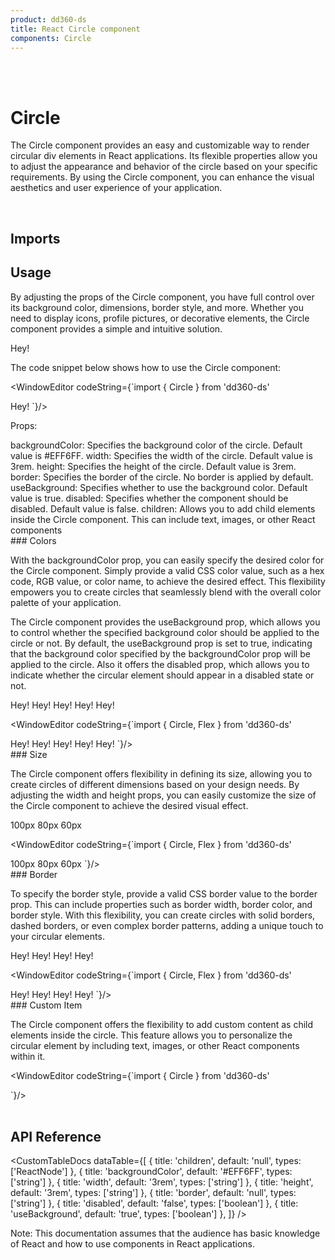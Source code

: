 ```yaml
---
product: dd360-ds
title: React Circle component
components: Circle
---
```


<br />
<br />

# <span name="floating-nav">Circle</span>

The Circle component provides an easy and customizable way to render circular div elements in React applications. 
Its flexible properties allow you to adjust the appearance and behavior of the circle based on your specific 
requirements. By using the Circle component, you can enhance the visual aesthetics and user experience of your application.

<br />

## <span name="floating-nav">Imports</span>

<WindowEditor codeString="import { Circle } from 'dd360-ds'" />
<WindowEditor codeString="import Circle from 'dd360-ds/Circle'" />

## <span name="floating-nav">Usage</span>

By adjusting the props of the Circle component, you have full control over its background color, dimensions, 
border style, and more. Whether you need to display icons, profile pictures, or decorative elements, the Circle 
component provides a simple and intuitive solution. 

<ContainerComponentDoc>
    <Circle>Hey!</Circle>
</ContainerComponentDoc>

The code snippet below shows how to use the Circle component:

<WindowEditor
    codeString={`import { Circle } from 'dd360-ds'

<Circle>Hey!</Circle>
`}/>

Props:

<List>
 <List.Item>backgroundColor: Specifies the background color of the circle. Default value is #EFF6FF.</List.Item>
 <List.Item>width: Specifies the width of the circle. Default value is 3rem.</List.Item>
 <List.Item>height: Specifies the height of the circle. Default value is 3rem.</List.Item>
 <List.Item>border: Specifies the border of the circle. No border is applied by default.</List.Item>
 <List.Item>useBackground: Specifies whether to use the background color. Default value is true.</List.Item>
 <List.Item>disabled: Specifies whether the component should be disabled. Default value is false.</List.Item>
 <List.Item>children: Allows you to add child elements inside the Circle component. This can include text, images, or other React components</List.Item>
</List>

<br />
### <span name="floating-nav">Colors</span>

With the backgroundColor prop, you can easily specify the desired color for the Circle component. Simply provide a valid CSS 
color value, such as a hex code, RGB value, or color name, to achieve the desired effect. This flexibility empowers you to 
create circles that seamlessly blend with the overall color palette of your application.

The Circle component provides the useBackground prop, which allows you to control whether the specified background color should 
be applied to the circle or not. By default, the useBackground prop is set to true, indicating that the background color specified 
by the backgroundColor prop will be applied to the circle. Also it offers the disabled prop, which allows you to indicate whether 
the circular element should appear in a disabled state or not.

<ContainerComponentDoc>
    <Flex alignItems='center' gap='8'>
      <Circle backgroundColor='#f0ed7e'>Hey!</Circle>
      <Circle backgroundColor='#7df0e4'>Hey!</Circle>
      <Circle backgroundColor='#61d934'>Hey!</Circle>
      <Circle backgroundColor='#ff7d40'>Hey!</Circle>
      <Circle backgroundColor='#ff7d40' useBackground={false}>Hey!</Circle>
    </Flex>
</ContainerComponentDoc>

<WindowEditor
    codeString={`import { Circle, Flex } from 'dd360-ds'

<Flex alignItems='center' gap='8'>
  <Circle backgroundColor='#f0ed7e'>Hey!</Circle>
  <Circle backgroundColor='#7df0e4'>Hey!</Circle>
  <Circle backgroundColor='#61d934'>Hey!</Circle>
  <Circle backgroundColor='#ff7d40'>Hey!</Circle>
  <Circle backgroundColor='#ff7d40' useBackground={false}>Hey!</Circle>
</Flex>
`}/>

<br />
### <span name="floating-nav">Size</span>

The Circle component offers flexibility in defining its size, allowing you to create circles of different dimensions based 
on your design needs. By adjusting the width and height props, you can easily customize the size of the Circle component to 
achieve the desired visual effect.

<ContainerComponentDoc>
    <Flex alignItems='center' gap='8'>
      <Circle backgroundColor='#7df0e4' width='100px' height='100px'>100px</Circle>
      <Circle backgroundColor='#61d934' width='80px' height='80px'>80px</Circle>
      <Circle backgroundColor='#f0ed7e' width='60px' height='60px'>60px</Circle>
    </Flex>
</ContainerComponentDoc>

<WindowEditor
    codeString={`import { Circle, Flex } from 'dd360-ds'

<Flex alignItems='center' gap='8'>
  <Circle backgroundColor='#7df0e4' width='100px' height='100px'>100px</Circle>
  <Circle backgroundColor='#61d934' width='80px' height='80px'>80px</Circle>
  <Circle backgroundColor='#f0ed7e' width='60px' height='60px'>60px</Circle>
</Flex>
`}/>

<br />
### <span name="floating-nav">Border</span>

To specify the border style, provide a valid CSS border value to the border prop. This can include properties 
such as border width, border color, and border style. With this flexibility, you can create circles with solid 
borders, dashed borders, or even complex border patterns, adding a unique touch to your circular elements.

<ContainerComponentDoc>
    <Flex alignItems='center' gap='8'>
      <Circle backgroundColor='#7df0e4' border='3px solid #aa1213'>Hey!</Circle>
      <Circle backgroundColor='#61d934' border='2px dotted #ff7d40'>Hey!</Circle>
      <Circle backgroundColor='#f0ed7e' border='1px dashed #b2b1e8'>Hey!</Circle>
      <Circle backgroundColor='#ff7d40' border='1px solid #000'>Hey!</Circle>
    </Flex>
</ContainerComponentDoc>

<WindowEditor
    codeString={`import { Circle, Flex } from 'dd360-ds'

<Flex alignItems='center' gap='8'>
  <Circle backgroundColor='#7df0e4' border='3px solid #aa1213'>Hey!</Circle>
  <Circle backgroundColor='#61d934' border='2px dotted #ff7d40'>Hey!</Circle>
  <Circle backgroundColor='#f0ed7e' border='1px dashed #b2b1e8'>Hey!</Circle>
  <Circle backgroundColor='#ff7d40' border='1px solid #000'>Hey!</Circle>
</Flex>
`}/>

<br />
### <span name="floating-nav">Custom Item</span>

The Circle component offers the flexibility to add custom content as child elements inside the circle. This 
feature allows you to personalize the circular element by including text, images, or other React components 
within it.

<ContainerComponentDoc>
    <Circle backgroundColor='#ede4e3'>
      <DynamicHeroIcon icon='PaperAirplaneIcon' className='w-5 h-5 text-blue-500' />
    </Circle>
</ContainerComponentDoc>

<WindowEditor
    codeString={`import { Circle } from 'dd360-ds'

<Circle backgroundColor='#ede4e3'>
  <DynamicHeroIcon icon='PaperAirplaneIcon' className='w-5 h-5 text-blue-500' />
</Circle>
`}/>

<br />
<br />

## <span name="floating-nav">API Reference</span>

<CustomTableDocs
    dataTable={[
        { title: 'children', default: 'null', types: ['ReactNode'] },
        { title: 'backgroundColor', default: '#EFF6FF', types: ['string'] },
        { title: 'width', default: '3rem', types: ['string'] },
        { title: 'height', default: '3rem', types: ['string'] },
        { title: 'border', default: 'null', types: ['string'] },
        { title: 'disabled', default: 'false', types: ['boolean'] },
        { title: 'useBackground', default: 'true', types: ['boolean'] },
    ]}
/>

Note: This documentation assumes that the audience has basic knowledge of React and how to use components in React applications.
